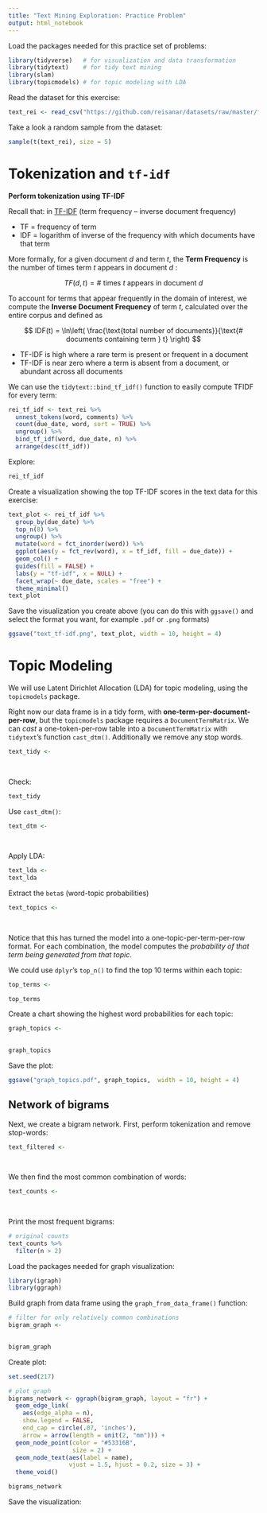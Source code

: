 ```yaml
---
title: "Text Mining Exploration: Practice Problem"
output: html_notebook
---
```



Load the packages needed for this practice set of problems:

```r
library(tidyverse)   # for visualization and data transformation
library(tidytext)    # for tidy text mining
library(slam)
library(topicmodels) # for topic modeling with LDA
```

Read the dataset for this exercise:

```r
text_rei <- read_csv("https://github.com/reisanar/datasets/raw/master/fl_20_text.csv")
```

Take a look a random sample from the dataset:

```r
sample(t(text_rei), size = 5)
```

# Tokenization and `tf-idf`

**Perform tokenization using TF-IDF** 

Recall that: in [TF-IDF](https://en.wikipedia.org/wiki/Tf%E2%80%93idf)  (term frequency – inverse document frequency)

  * TF  = frequency of term
  * IDF = logarithm of inverse of the frequency with which documents have that term
  

More formally, for a given document $d$ and term $t$, the **Term Frequency** is the number of times term $t$ appears in document $d$ :


$$
TF(d, t) = \text{# times }t \text{ appears in document }d
$$

To account for terms that appear frequently in the domain of interest, we compute the **Inverse Document Frequency** of term $t$, calculated over the entire corpus and defined as

$$
IDF(t) = \ln\left( \frac{\text{total number of documents}}{\text{# documents containing term } t} \right)
$$


- TF-IDF is high where a rare term is present or frequent in a document
- TF-IDF is near zero where a term is absent from a document, or abundant across all documents

We can use the `tidytext::bind_tf_idf()` function to easily compute TFIDF for every term:


```r
rei_tf_idf <- text_rei %>%
  unnest_tokens(word, comments) %>%
  count(due_date, word, sort = TRUE) %>%
  ungroup() %>%
  bind_tf_idf(word, due_date, n) %>%
  arrange(desc(tf_idf))
```

Explore:

```r
rei_tf_idf
```


Create a visualization showing the top TF-IDF scores in the text data for this exercise:

```r
text_plot <- rei_tf_idf %>%
  group_by(due_date) %>%
  top_n(8) %>%
  ungroup() %>%
  mutate(word = fct_inorder(word)) %>%
  ggplot(aes(y = fct_rev(word), x = tf_idf, fill = due_date)) +
  geom_col() +
  guides(fill = FALSE) +
  labs(y = "tf-idf", x = NULL) +
  facet_wrap(~ due_date, scales = "free") +
  theme_minimal()
text_plot
```

Save the visualization you create above (you can do this with `ggsave()` and select the format you want, for example `.pdf` or `.png` formats)


```r
ggsave("text_tf-idf.png", text_plot, width = 10, height = 4)
```


# Topic Modeling


We will use Latent Dirichlet Allocation (LDA) for topic modeling, using the `topicmodels` package.


Right now our data frame is in a tidy form, with **one-term-per-document-per-row**, but the `topicmodels` package requires a `DocumentTermMatrix`. We can _cast_ a one-token-per-row table into a `DocumentTermMatrix` with `tidytext`'s function `cast_dtm()`. Additionally we remove any stop words.


```r
text_tidy <- 
  
  
```


Check: 

```r
text_tidy
```

Use `cast_dtm()`: 

```r
text_dtm <- 
  
  
```

Apply LDA:

```r
text_lda <- 
text_lda
```


Extract the `beta`s (word-topic probabilities)

```r
text_topics <- 
  
  
```

Notice that this has turned the model into a one-topic-per-term-per-row format. For each combination, the model computes the _probability of that term being generated from that topic_.

We could use `dplyr`'s `top_n()` to find the top 10 terms within each topic:

```r
top_terms <- 

top_terms
```

Create a chart showing the highest word probabilities for each topic:

```r
graph_topics <- 
  

graph_topics
```
Save the plot: 

```r
ggsave("graph_topics.pdf", graph_topics,  width = 10, height = 4)
```


## Network of bigrams

Next, we create a bigram network. First, perform tokenization and remove stop-words:

```r
text_filtered <- 
  
  
```

We then find the most common combination of words:

```r
text_counts <- 
  
  
```

Print the most frequent bigrams:

```r
# original counts
text_counts %>% 
  filter(n > 2)
```

Load the packages needed for graph visualization:

```r
library(igraph)
library(ggraph)
```

Build graph from data frame using the `graph_from_data_frame()` function:

```r
# filter for only relatively common combinations
bigram_graph <- 
  

bigram_graph
```

Create plot:

```r
set.seed(217)

# plot graph
bigrams_network <- ggraph(bigram_graph, layout = "fr") +
  geom_edge_link(
    aes(edge_alpha = n), 
    show.legend = FALSE,  
    end_cap = circle(.07, 'inches'), 
    arrow = arrow(length = unit(2, "mm"))) +
  geom_node_point(color = "#53316B", 
                  size = 2) +
  geom_node_text(aes(label = name), 
                 vjust = 1.5, hjust = 0.2, size = 3) + 
  theme_void()

bigrams_network
```

Save the visualization: 


